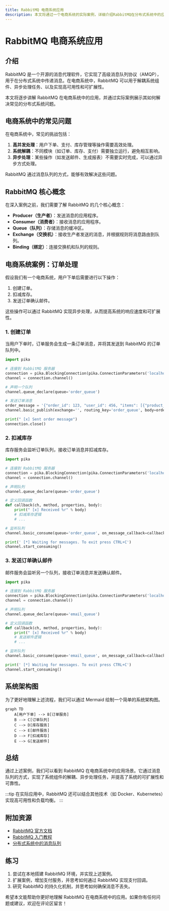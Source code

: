 ```yaml
---
title: RabbitMQ 电商系统应用
description: 本文将通过一个电商系统的实际案例，详细介绍RabbitMQ在分布式系统中的应用，帮助初学者理解消息队列的核心概念和使用场景。
---
```


# RabbitMQ 电商系统应用

## 介绍

RabbitMQ 是一个开源的消息代理软件，它实现了高级消息队列协议（AMQP），用于在分布式系统中传递消息。在电商系统中，RabbitMQ 可以用于解耦系统组件、异步处理任务、以及实现高可用性和可扩展性。

本文将逐步讲解 RabbitMQ 在电商系统中的应用，并通过实际案例展示其如何解决常见的分布式系统问题。

## 电商系统中的常见问题

在电商系统中，常见的挑战包括：

1. **高并发处理**：用户下单、支付、库存管理等操作需要高效处理。
2. **系统解耦**：不同模块（如订单、库存、支付）需要独立运行，避免相互影响。
3. **异步处理**：某些操作（如发送邮件、生成报表）不需要实时完成，可以通过异步方式处理。

RabbitMQ 通过消息队列的方式，能够有效解决这些问题。

## RabbitMQ 核心概念

在深入案例之前，我们需要了解 RabbitMQ 的几个核心概念：

- **Producer（生产者）**：发送消息的应用程序。
- **Consumer（消费者）**：接收消息的应用程序。
- **Queue（队列）**：存储消息的缓冲区。
- **Exchange（交换机）**：接收生产者发送的消息，并根据规则将消息路由到队列。
- **Binding（绑定）**：连接交换机和队列的规则。

## 电商系统案例：订单处理

假设我们有一个电商系统，用户下单后需要进行以下操作：

1. 创建订单。
2. 扣减库存。
3. 发送订单确认邮件。

这些操作可以通过 RabbitMQ 实现异步处理，从而提高系统的响应速度和可扩展性。

### 1. 创建订单

当用户下单时，订单服务会生成一条订单消息，并将其发送到 RabbitMQ 的订单队列中。

```python
import pika

# 连接到 RabbitMQ 服务器
connection = pika.BlockingConnection(pika.ConnectionParameters('localhost'))
channel = connection.channel()

# 声明一个队列
channel.queue_declare(queue='order_queue')

# 发送订单消息
order_message = '{"order_id": 123, "user_id": 456, "items": [{"product_id": 789, "quantity": 2}]}'
channel.basic_publish(exchange='', routing_key='order_queue', body=order_message)

print(" [x] Sent order message")
connection.close()
```

### 2. 扣减库存

库存服务会监听订单队列，接收订单消息并扣减库存。

```python
import pika

# 连接到 RabbitMQ 服务器
connection = pika.BlockingConnection(pika.ConnectionParameters('localhost'))
channel = connection.channel()

# 声明队列
channel.queue_declare(queue='order_queue')

# 定义回调函数
def callback(ch, method, properties, body):
    print(" [x] Received %r" % body)
    # 扣减库存逻辑
    # ...

# 监听队列
channel.basic_consume(queue='order_queue', on_message_callback=callback, auto_ack=True)

print(' [*] Waiting for messages. To exit press CTRL+C')
channel.start_consuming()
```

### 3. 发送订单确认邮件

邮件服务会监听另一个队列，接收订单消息并发送确认邮件。

```python
import pika

# 连接到 RabbitMQ 服务器
connection = pika.BlockingConnection(pika.ConnectionParameters('localhost'))
channel = connection.channel()

# 声明队列
channel.queue_declare(queue='email_queue')

# 定义回调函数
def callback(ch, method, properties, body):
    print(" [x] Received %r" % body)
    # 发送邮件逻辑
    # ...

# 监听队列
channel.basic_consume(queue='email_queue', on_message_callback=callback, auto_ack=True)

print(' [*] Waiting for messages. To exit press CTRL+C')
channel.start_consuming()
```

## 系统架构图

为了更好地理解上述流程，我们可以通过 Mermaid 绘制一个简单的系统架构图。

```mermaid
graph TD
    A[用户下单] --> B[订单服务]
    B --> C[订单队列]
    C --> D[库存服务]
    C --> E[邮件服务]
    D --> F[扣减库存]
    E --> G[发送邮件]
```

## 总结

通过上述案例，我们可以看到 RabbitMQ 在电商系统中的应用场景。它通过消息队列的方式，实现了系统组件的解耦、异步处理任务，并提高了系统的可扩展性和可靠性。

:::tip
在实际应用中，RabbitMQ 还可以结合其他技术（如 Docker、Kubernetes）实现高可用性和负载均衡。
:::

## 附加资源

- [RabbitMQ 官方文档](https://www.rabbitmq.com/documentation.html)
- [RabbitMQ 入门教程](https://www.rabbitmq.com/getstarted.html)
- [分布式系统中的消息队列](https://en.wikipedia.org/wiki/Message_queue)

## 练习

1. 尝试在本地搭建 RabbitMQ 环境，并实现上述案例。
2. 扩展案例，增加支付服务，并思考如何通过 RabbitMQ 实现支付回调。
3. 研究 RabbitMQ 的持久化机制，并思考如何确保消息不丢失。

希望本文能帮助你更好地理解 RabbitMQ 在电商系统中的应用。如果你有任何问题或建议，欢迎在评论区留言！